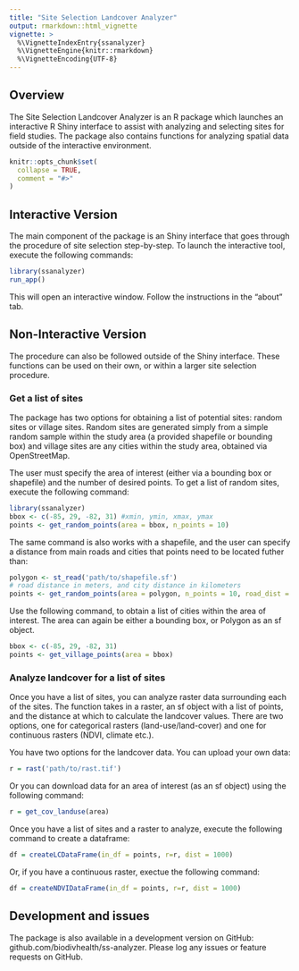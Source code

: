 ```yaml
---
title: "Site Selection Landcover Analyzer"
output: rmarkdown::html_vignette
vignette: >
  %\VignetteIndexEntry{ssanalyzer}
  %\VignetteEngine{knitr::rmarkdown}
  %\VignetteEncoding{UTF-8}
---
```



## Overview
The Site Selection Landcover Analyzer is an R package which launches an interactive R Shiny interface to assist with analyzing and selecting sites for field studies. The package also contains functions for analyzing spatial data outside of the interactive environment. 


```r
knitr::opts_chunk$set(
  collapse = TRUE,
  comment = "#>"
)
```

## Interactive Version

The main component of the package is an Shiny interface that goes through the procedure of site selection step-by-step. To launch the interactive tool, execute the following commands:

```r
library(ssanalyzer)
run_app()
```

This will open an interactive window. Follow the instructions in the "about" tab.

## Non-Interactive Version

The procedure can also be followed outside of the Shiny interface. These functions can be used on their own, or within a larger site selection procedure. 

### Get a list of sites

The package has two options for obtaining a list of potential sites: random sites or village sites. Random sites are generated simply from a simple random sample within the study area (a provided shapefile or bounding box) and village sites are any cities within the study area, obtained via OpenStreetMap.

The user must specify the area of interest (either via a bounding box or shapefile) and the number of desired points. To get a list of random sites, execute the following command:

```r
library(ssanalyzer)
bbox <- c(-85, 29, -82, 31) #xmin, ymin, xmax, ymax
points <- get_random_points(area = bbox, n_points = 10)
```

The same command is also works with a shapefile, and the user can specify a distance from main roads and cities that points need to be located futher than:

```r
polygon <- st_read('path/to/shapefile.sf')
# road distance in meters, and city distance in kilometers
points <- get_random_points(area = polygon, n_points = 10, road_dist = 1000, city_dist = 10) 
```

Use the following command, to obtain a list of cities within the area of interest. The area can again be either a bounding box, or Polygon as an sf object. 

```r
bbox <- c(-85, 29, -82, 31) 
points <- get_village_points(area = bbox)
```


### Analyze landcover for a list of sites

Once you have a list of sites, you can analyze raster data surrounding each of the sites. The function takes in a raster, an sf object with a list of points, and the distance at which to calculate the landcover values. There are two options, one for categorical rasters (land-use/land-cover) and one for continuous rasters (NDVI, climate etc.).

You have two options for the landcover data. You can upload your own data:

```r
r = rast('path/to/rast.tif')
```

Or you can download data for an area of interest (as an sf object) using the following command: 

```r
r = get_cov_landuse(area)
```

Once you have a list of sites and a raster to analyze, execute the following command to create a dataframe:

```r
df = createLCDataFrame(in_df = points, r=r, dist = 1000)
```

Or, if you have a continuous raster, exectue the following command:

```r
df = createNDVIDataFrame(in_df = points, r=r, dist = 1000)
```



## Development and issues
The \textit{ssanalyzer} package is also available in a development version on GitHub: github.com/biodivhealth/ss-analyzer. Please log any issues or feature requests on GitHub. 
